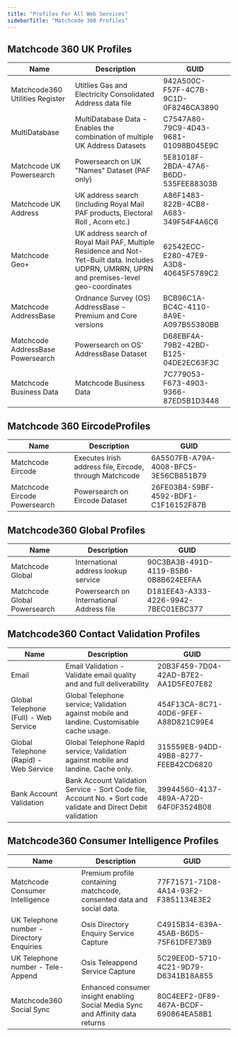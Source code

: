 ```yaml
---
title: "Profiles For All Web Services"
sidebarTitle: "Matchcode 360 Profiles"
---
```


## Matchcode 360 UK Profiles

| Name                              | Description                                                                                                                                    | GUID                                 |
| --------------------------------- | ---------------------------------------------------------------------------------------------------------------------------------------------- | ------------------------------------ |
| Matchcode360 Utilities Register   | Utitlies Gas and Electricity Consolidated Address data file                                                                                    | 942A500C-F57F-4C7B-9C1D-0F8246CA3890 |
| MultiDatabase                     | MultiDatabase Data - Enables the combination of multiple UK Address Datasets                                                                   | C7547A80-79C9-4D43-9681-01098B045E9C |
| Matchcode UK Powersearch          | Powersearch on UK "Names" Dataset (PAF only)                                                                                                   | 5E81018F-2BDA-47A6-B6DD-535FEE88303B |
| Matchcode UK Address              | UK address search (including Royal Mail PAF products, Electoral Roll , Acorn etc.)                                                             | A86F1483-822B-4CB8-A683-349F54F4A6C6 |
| Matchcode Geo+                    | UK address search of Royal Mail PAF, Multiple Residence and Not-Yet-Built data. Includes UDPRN, UMRRN, UPRN and premises-level geo-coordinates | 62542ECC-E280-47E9-A3D8-40645F5789C2 |
| Matchcode AddressBase             | Ordnance Survey (OS) AddressBase - Premium and Core versions                                                                                   | BCB96C1A-BC4C-4110-8A9E-A097B55380BB |
| Matchcode AddressBase Powersearch | Powersearch on OS' AddressBase Dataset                                                                                                         | D68EBF4A-79B2-42BD-B125-04DE2EC63F3C |
| Matchcode Business Data           | Matchcode Business Data                                                                                                                        | 7C779053-F673-4903-9366-87ED5B1D3448 |

## Matchcode 360 EircodeProfiles

| Name                          | Description                                             | GUID                                 |
| ----------------------------- | ------------------------------------------------------- | ------------------------------------ |
| Matchcode Eircode             | Executes Irish address file, Eircode, through Matchcode | 6A5507FB-A79A-4008-BFC5-3E56CB851B79 |
| Matchcode Eircode Powersearch | Powersearch on Eircode Dataset                          | 26FE03B4-59BF-4592-BDF1-C1F16152F87B |

## Matchcode360 Global Profiles

| Name                         | Description                               | GUID                                 |
| ---------------------------- | ----------------------------------------- | ------------------------------------ |
| Matchcode Global             | International address lookup service      | 90C3BA3B-491D-4119-B5B6-0B8B624EEFAA |
| Matchcode Global Powersearch | Powersearch on International Address file | D181EE43-A333-4226-9942-7BEC01EBC377 |

## Matchcode360 Contact Validation Profiles

| Name                                   | Description                                                                                                    | GUID                                 |
| -------------------------------------- | -------------------------------------------------------------------------------------------------------------- | ------------------------------------ |
| Email                                  | Email Validation - Validate email quality and and full deliverability                                          | 20B3F459-7D04-42AD-B7E2-AA1D5FE07E82 |
| Global Telephone (Full) - Web Service  | Global Telephone service; Validation against mobile and landine. Customisable cache usage.                     | 454F13CA-8C71-40D6-9FEF-A88D821C99E4 |
| Global Telephone (Rapid) - Web Service | Global Telephone Rapid service; Validation against mobile and landine. Cache only.                             | 315559EB-94DD-49B8-8277-FEEB42CD6820 |
| Bank Account Validation                | Bank Account Validation Service - Sort Code file, Account No. + Sort code validate and Direct Debit validation | 39944560-4137-489A-A72D-64F0F3524B08 |

## Matchcode360 Consumer Intelligence Profiles

| Name                                      | Description                                                                    | GUID                                 |
| ----------------------------------------- | ------------------------------------------------------------------------------ | ------------------------------------ |
| Matchcode Consumer Intelligence           | Premium profile containing matchcode, consented data and social data.          | 77F71571-71D8-4A14-93F2-F3851134E3E2 |
| UK Telephone number - Directory Enquiries | Osis Directory Enquiry Service Capture                                         | C4915B34-639A-45AB-B6D5-75F61DFE73B9 |
| UK Telephone number - Tele-Append         | Osis Teleappend Service Capture                                                | 5C29EE0D-5710-4C21-9D79-D6341B18A855 |
| Matchcode360 Social Sync                  | Enhanced consumer insight enabling Social Media Sync and Affinity data returns | 80C4EEF2-0F89-467A-BCDF-690864EA58B1 |
